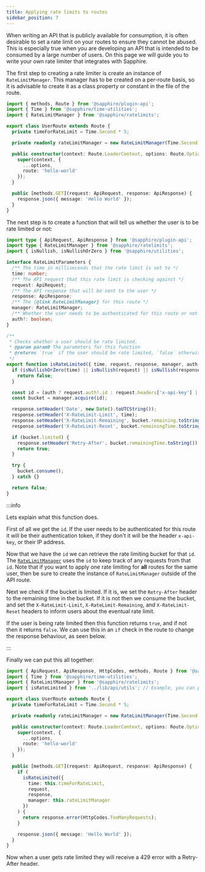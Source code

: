 ```yaml
---
title: Applying rate limits to routes
sidebar_position: 7
---
```


When writing an API that is publicly available for consumption, it is often desirable to set a rate limit on your routes
to ensure they cannot be abused. This is especially true when you are developing an API that is intended to be consumed
by a large number of users. On this page we will guide you to write your own rate limiter that integrates with Sapphire.

The first step to creating a rate limiter is create an instance of `RateLimitManager`. This manager has to be created on
a per-route basis, so it is advisable to create it as a class property or constant in the file of the route.

```typescript ts2esm2cjs|{6,8}|{6,8}
import { methods, Route } from '@sapphire/plugin-api';
import { Time } from '@sapphire/time-utilities';
import { RateLimitManager } from '@sapphire/ratelimits';

export class UserRoute extends Route {
  private timeForRateLimit = Time.Second * 5;

  private readonly rateLimitManager = new RateLimitManager(Time.Second * 5, 1);

  public constructor(context: Route.LoaderContext, options: Route.Options) {
    super(context, {
      ...options,
      route: 'hello-world'
    });
  }

  public [methods.GET](request: ApiRequest, response: ApiResponse) {
    response.json({ message: 'Hello World' });
  }
}
```

The next step is to create a function that will tell us whether the user is to be rate limited or not:

```typescript ts2esm2cjs
import type { ApiRequest, ApiResponse } from '@sapphire/plugin-api';
import type { RateLimitManager } from '@sapphire/ratelimits';
import { isNullish, isNullishOrZero } from '@sapphire/utilities';

interface RateLimitParameters {
  /** The time in milliseconds that the rate limit is set to */
  time: number;
  /** The API request that this rate limit is checking against */
  request: ApiRequest;
  /** The API response that will be sent to the user */
  response: ApiResponse;
  /** The {@link RateLimitManager} for this route */
  manager: RateLimitManager;
  /** Whether the user needs to be authenticated for this route or not */
  auth?: boolean;
}

/**
 * Checks whether a user should be rate limited.
 * @param param0 The parameters for this function
 * @returns `true` if the user should be rate limited, `false` otherwise
 */
export function isRateLimited({ time, request, response, manager, auth = false }: RateLimitParameters) {
  if (isNullishOrZero(time) || isNullish(request) || isNullish(response) || isNullish(manager)) {
    return false;
  }

  const id = (auth ? request.auth!.id : request.headers['x-api-key'] || request.socket.remoteAddress) as string;
  const bucket = manager.acquire(id);

  response.setHeader('Date', new Date().toUTCString());
  response.setHeader('X-RateLimit-Limit', time);
  response.setHeader('X-RateLimit-Remaining', bucket.remaining.toString());
  response.setHeader('X-RateLimit-Reset', bucket.remainingTime.toString());

  if (bucket.limited) {
    response.setHeader('Retry-After', bucket.remainingTime.toString());
    return true;
  }

  try {
    bucket.consume();
  } catch {}

  return false;
}
```

:::info

Lets explain what this function does.

First of all we get the `id`. If the user needs to be authenticated for this route it will be their authentication
token, if they don't it will be the header `x-api-key`, or their IP address.

Now that we have the `id` we can retrieve the rate limiting bucket for that `id`. The [`RateLimitManager`][rlm] uses the
`id` to keep track of any requests from that `id`. Note that if you want to apply one rate limiting for **all** routes
for the same user, then be sure to create the instance of `RateLimitManager` outside of the API route.

Next we check if the bucket is limited. If it is, we set the `Retry-After` header to the remaining time in the bucket.
If it is not then we consume the bucket, and set the `X-RateLimit-Limit`, `X-RateLimit-Remaining`, and
`X-RateLimit-Reset` headers to inform users about the eventual rate limit.

If the user is being rate limited then this function returns `true`, and if not then it returns `false`. We can use this
in an `if` check in the route to change the response behaviour, as seen below.

:::

Finally we can put this all together:

```typescript ts2esm2cjs|{19-28}
import { ApiRequest, ApiResponse, HttpCodes, methods, Route } from '@sapphire/plugin-api';
import { Time } from '@sapphire/time-utilities';
import { RateLimitManager } from '@sapphire/ratelimits';
import { isRateLimited } from '../lib/api/utils'; // Example, you can put the function anywhere you want.

export class UserRoute extends Route {
  private timeForRateLimit = Time.Second * 5;

  private readonly rateLimitManager = new RateLimitManager(Time.Second * 5, 1);

  public constructor(context: Route.LoaderContext, options: Route.Options) {
    super(context, {
      ...options,
      route: 'hello-world'
    });
  }

  public [methods.GET](request: ApiRequest, response: ApiResponse) {
    if (
      isRateLimited({
        time: this.timeForRateLimit,
        request,
        response,
        manager: this.rateLimitManager
      })
    ) {
      return response.error(HttpCodes.TooManyRequests);
    }

    response.json({ message: 'Hello World' });
  }
}
```

Now when a user gets rate limited they will receive a 429 error with a Retry-After header.

[rlm]: ../../../Documentation/api-utilities/@sapphire/ratelimits/classes/RateLimitManager
